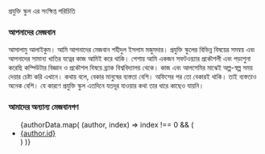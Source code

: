 
<!-- import YAML from 'yamljs';
const authors = YAML.parse(authorData); -->

<SEO pageTitle="পরিচিতি" />
<Box maxWidth={960} margin="0 auto" padding={{ xs: 3, sm: 4 }}>

<Text variant="h2" textAlign="center">
  প্রযুক্তি স্কুল এর সংক্ষিপ্ত পরিচিতি
</Text>
<Divider />

### আপনাদের মেজবান

আসালামু আলাইকুম। আমি আপনাদের মেজবান শহীদুল ইসলাম মজুমদার। প্রযুক্তি স্কুলের বিভিন্ন বিষয়ের সমন্বয় এবং আপনাদের সামান্য খাতির যত্নের কাজ আমিই করে থাকি। পেশায় আমি একজন সফটওয়্যার প্রকৌশলী এবং পড়াশুনা করেছি কম্পিউটার বিজ্ঞান ও প্রকৌশল বিষয়ে ব্র্যাক বিশ্ববিদ্যালয় থেকে। কাজ এবং আলসেমির মাঝেই অল্প-স্বল্প সময় দেয়ার চেষ্টা করি এখানে। কথায় বলে, বেকার মানুষের ব্যস্ততা বেশি। অফিসের পর তো বেকারই থাকি। তাই ব্যস্ততাও অনেক বেশি। যে কারণে প্রযুক্তি স্কুল এতদিনে যতদূর যাওয়ার কথা তার ধারে কাছেও যায়নি।

### আমাদের অন্যান্য মেজবানগণ

<ul>
  {authorData.map(
    (author, index) =>
      index !== 0 && (
        <li key={index}>
          <a href={`author/${author.id}`}>{author.id}</a>
        </li>
      )
  )}
</ul>

</Box>
